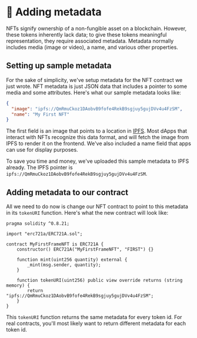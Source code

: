 # 📄 Adding metadata

NFTs signify ownership of a non-fungible asset on a blockchain.
However, these tokens inherently lack data; to give these tokens meaningful representation, they require associated metadata.
Metadata normally includes media (image or video), a name, and various other properties.

## Setting up sample metadata

For the sake of simplicity, we've setup metadata for the NFT contract we just wrote.
NFT metadata is just JSON data that includes a pointer to some media and some attributes.
Here's what our sample metadata looks like:

```json filename="metadata.json"
{
  "image": "ipfs://QmRmuCkoz1DAobvB9fofe4RekB9sgjuy5gujDVv4u4FzSM",
  "name": "My First NFT"
}
```

The first field is an image that points to a location in [IPFS](https://docs.ipfs.tech/concepts/what-is-ipfs/).
Most dApps that interact with NFTs recognize this data format, and will fetch the image from IPFS to render it on the frontend.
We've also included a name field that apps can use for display purposes.

To save you time and money, we've uploaded this sample metadata to IPFS already.
The IPFS pointer is `ipfs://QmRmuCkoz1DAobvB9fofe4RekB9sgjuy5gujDVv4u4FzSM`.

## Adding metadata to our contract

All we need to do now is change our NFT contract to point to this metadata in its `tokenURI` function.
Here's what the new contract will look like:

```solidity filename="MyFirstFrameNFT.sol"
pragma solidity ^0.8.21;

import "erc721a/ERC721A.sol";

contract MyFirstFrameNFT is ERC721A {
    constructor() ERC721A("MyFirstFrameNFT", "FIRST") {}

    function mint(uint256 quantity) external {
        _mint(msg.sender, quantity);
    }

    function tokenURI(uint256) public view override returns (string memory) {
        return "ipfs://QmRmuCkoz1DAobvB9fofe4RekB9sgjuy5gujDVv4u4FzSM";
    }
}
```

This `tokenURI` function returns the same metadata for every token id.
For real contracts, you'll most likely want to return different metadata for each token id.
